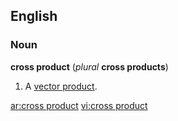 ==English==

===Noun===
'''cross product''' (''plural'' '''cross products''')

#{{vector}} A [[vector product]].

[[ar:cross product]]
[[vi:cross product]]